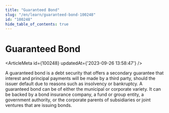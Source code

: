 ```yaml
---
title: "Guaranteed Bond"
slug: "/en/learn/guaranteed-bond-100248"
id: "100248"
hide_table_of_contents: true
---
```



# Guaranteed Bond

<ArticleMeta id={100248} updatedAt={'2023-09-26 13:58:47'} />
<div className='border-solid border-b border-t-0 my-4 border-[var(--ifm-color-gray-300)]' />

A guaranteed bond is a debt security that offers a secondary guarantee that interest and principal payments will be made by a third party, should the issuer default due to reasons such as insolvency or bankruptcy. A guaranteed bond can be of either the municipal or corporate variety. It can be backed by a bond insurance company, a fund or group entity, a government authority, or the corporate parents of subsidiaries or joint ventures that are issuing bonds.

